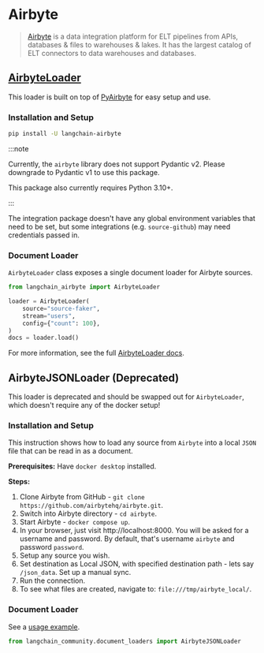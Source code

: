 # Airbyte

> [Airbyte](https://github.com/airbytehq/airbyte) is a data integration platform for ELT pipelines from APIs,
> databases & files to warehouses & lakes. It has the largest catalog of ELT connectors to data warehouses and databases.

## [AirbyteLoader](/docs/integrations/document_loaders/airbyte)

This loader is built on top of [PyAirbyte](https://pypi.org/project/airbyte/) for easy setup and use.

### Installation and Setup

```bash
pip install -U langchain-airbyte
```

:::note

Currently, the `airbyte` library does not support Pydantic v2.
Please downgrade to Pydantic v1 to use this package.

This package also currently requires Python 3.10+.

:::

The integration package doesn't have any global environment variables that need to be
set, but some integrations (e.g. `source-github`) may need credentials passed in.

### Document Loader

`AirbyteLoader` class exposes a single document loader for Airbyte sources.

```python
from langchain_airbyte import AirbyteLoader

loader = AirbyteLoader(
    source="source-faker",
    stream="users",
    config={"count": 100},
)
docs = loader.load()
```

For more information, see the full [AirbyteLoader docs](/docs/integrations/document_loaders/airbyte).

## AirbyteJSONLoader (Deprecated)

This loader is deprecated and should be swapped out for `AirbyteLoader`, which doesn't require any of the docker setup!

### Installation and Setup

This instruction shows how to load any source from `Airbyte` into a local `JSON` file that can be read in as a document.

**Prerequisites:**
Have `docker desktop` installed.

**Steps:**

1. Clone Airbyte from GitHub - `git clone https://github.com/airbytehq/airbyte.git`.
2. Switch into Airbyte directory - `cd airbyte`.
3. Start Airbyte - `docker compose up`.
4. In your browser, just visit http://localhost:8000. You will be asked for a username and password. By default, that's username `airbyte` and password `password`.
5. Setup any source you wish.
6. Set destination as Local JSON, with specified destination path - lets say `/json_data`. Set up a manual sync.
7. Run the connection.
8. To see what files are created, navigate to: `file:///tmp/airbyte_local/`.

### Document Loader

See a [usage example](/docs/integrations/document_loaders/airbyte_json).

```python
from langchain_community.document_loaders import AirbyteJSONLoader
```
